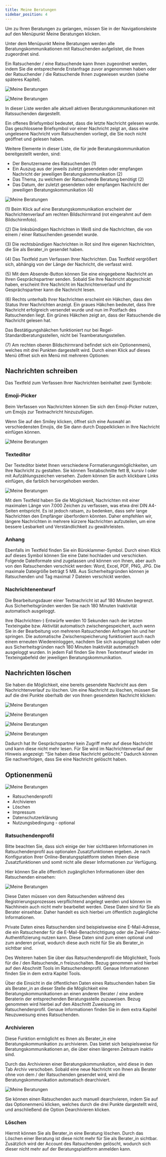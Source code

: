 ```yaml
---
title: Meine Beratungen
sidebar_position: 4
---
```



Um zu Ihren Beratungen zu gelangen, müssen Sie in der Navigationsleiste auf den Menüpunkt <UIElement>Meine Beratungen</UIElement> klicken.

Unter dem Menüpunkt <UIElement>Meine Beratungen</UIElement> werden alle Beratungskommunikationen mit Ratsuchenden aufgelistet, die Ihnen zugeordnet sind.

Ein Ratsuchender / eine Ratsuchende kann Ihnen zugeordnet werden, indem Sie die entsprechende Erstanfrage zuvor angenommen haben oder der Ratsuchender / die Ratsuchende Ihnen zugewiesen wurden (siehe späteres Kapitel).

![Meine Beratungen](../../../static/img/images-onlineberatung/03_Ansicht_Berater/07_Screenshot.png)

![Meine Beratungen](../../../static/img/images-onlineberatung/03_Ansicht_Berater/08_Screenshot.png)

In dieser Liste werden alle aktuell aktiven Beratungskommunikationen mit Ratssuchenden dargestellt.

Ein offenes Briefsymbol bedeutet, dass die letzte Nachricht gelesen wurde. Das geschlossene Briefsymbol vor einer Nachricht zeigt an, dass eine ungelesene Nachricht vom Ratsuchenden vorliegt, die Sie noch nicht geöffnet und gelesen haben.

Weitere Elemente in dieser Liste, die für jede Beratungskommunikation bereitgestellt werden, sind:

<ul>
  <li>
    Der Benutzername des Ratsuchenden <Bold>(1)</Bold>
  </li>
  <li>
    Ein Auszug aus der jeweils zuletzt gesendeten oder empfangen Nachricht der
    jeweiligen Beratungskommunikation <Bold>(2)</Bold>
  </li>
  <li>
    Das Thema, zu welchem der Ratsuchende Beratung benötigt <Bold>(2)</Bold>
  </li>
  <li>
    Das Datum, der zuletzt gesendeten oder empfangen Nachricht der jeweiligen
    Beratungskommunikation <Bold>(4)</Bold>
  </li>
</ul>

![Meine Beratungen](../../../static/img/images-onlineberatung/03_Ansicht_Berater/09_Screenshot.png)

<p>
  <Bold>(1)</Bold> Beim Klick auf eine Beratungskommunikation erscheint der
  Nachrichtenverlauf am rechten Bildschirmrand (rot eingerahmt auf dem
  Bildschirmfoto).
</p>

<p>
  <Bold>(2)</Bold> Die linksbündigen Nachrichten in Weiß sind die Nachrichten,
  die von einem / einer Ratsuchenden gesendet wurde.
</p>

<p>
  <Bold>(3)</Bold> Die rechtsbündigen Nachrichten in Rot sind Ihre eigenen
  Nachrichten, die Sie als Berater_in gesendet haben.
</p>

<p>
  <Bold>(4)</Bold> Das Textfeld zum Verfassen Ihrer Nachrichten. Das Textfeld
  vergrößert sich, abhängig von der Länge der Nachricht, die verfasst wird.
</p>

<p>
  <Bold>(5)</Bold> Mit dem Absende-Button können Sie eine eingegebene Nachricht
  an Ihren Gesprächspartner senden. Sobald Sie Ihre Nachricht abgeschickt haben,
  erscheint Ihre Nachricht im Nachrichtenverlauf und Ihr Gesprächspartner kann
  die Nachricht lesen.
</p>

<p>
  <Bold>(6)</Bold> Rechts unterhalb Ihrer Nachrichten erscheint ein Häkchen,
  dass den Status Ihrer Nachrichten anzeigt. Ein graues Häkchen bedeutet, dass
  Ihre Nachricht erfolgreich versendet wurde und nun im Postfach des
  Ratsuchenden liegt. Ein grünes Häkchen zeigt an, dass der Ratsuchende die
  Nachricht gelesen hat.
</p>

<PrimaryNote>
  Das Bestätigungshäkchen funktioniert nur bei Regel-Standardberatungsstellen,
  nicht bei Teamberatungsstellen.
</PrimaryNote>

<Bold>(7)</Bold> Am rechten oberen Bildschirmrand befindet sich ein Optionenmenü,
welches mit drei Punkten dargestellt wird. Durch einen Klick auf dieses Menü öffnet
sich ein Menü mit mehreren Optionen:

## Nachrichten schreiben

Das Textfeld zum Verfassen Ihrer Nachrichten beinhaltet zwei Symbole:

### Emoji-Picker

Beim Verfassen von Nachrichten können Sie sich den Emoji-Picker nutzen, um Emojis zur Textnachricht hinzuzufügen.

Wenn Sie auf den Smiley klicken, öffnet sich eine Auswahl an verschiedensten Emojis, die Sie dann durch Doppelklicken in Ihre Nachricht einfügen können.

![Meine Beratungen](../../../static/img/images-onlineberatung/03_Ansicht_Berater/10_Screenshot.png)

### Texteditor

Der Texteditor bietet Ihnen verschiedene Formatierungsmöglichkeiten, um Ihre Nachricht zu gestalten. Sie können Textabschnitte fett <UIElement>B</UIElement>, kursiv <UIElement>I</UIElement> oder mit Aufzählungszeichen versehen. Zudem können Sie auch klickbare Links einfügen, die farblich hervorgehoben werden.

![Meine Beratungen](../../../static/img/images-onlineberatung/03_Ansicht_Berater/11_Screenshot.png)

<PrimaryNote>
  Mit dem Textfeld haben Sie die Möglichkeit, Nachrichten mit einer maximalen
  Länge von 7.000 Zeichen zu verfassen, was etwa drei DIN A4-Seiten entspricht.
  Es ist jedoch ratsam, zu bedenken, dass sehr lange Nachrichten den Empfänger
  überfordern könnten. Daher empfehlen wir, längere Nachrichten in mehrere
  kürzere Nachrichten aufzuteilen, um eine bessere Lesbarkeit und
  Verständlichkeit zu gewährleisten.
</PrimaryNote>

### Anhang

Ebenfalls im Textfeld finden Sie ein Büroklammer-Symbol. Durch einen Klick auf dieses Symbol können Sie eine Datei hochladen und verschicken. Folgende Dateiformate sind zugelassen und können von Ihnen, aber auch von den Ratsuchenden verschickt werden: Word, Excel, PDF, PNG, JPG. Die maximale Dateigröße beträgt 5 MB. Aus Sicherheitsgründen können je Ratsuchenden und Tag maximal 7 Dateien verschickt werden.

### Nachrichtenentwurf

Die Bearbeitungsdauer einer Textnachricht ist auf 180 Minuten begrenzt. Aus Sicherheitsgründen werden Sie nach 180 Minuten Inaktivität automatisch ausgeloggt.

Ihre (Nachrichten-) Entwürfe werden 10 Sekunden nach der letzten Texteingabe bzw. Aktivität automatisch zwischengespeichert, auch wenn Sie in der Bearbeitung von mehreren Ratsuchenden Anfragen hin und her springen. Die automatische Zwischenspeicherung funktioniert auch nach einem erneuten Wiedereinloggen, nachdem Sie sich ausgeloggt haben oder aus Sicherheitsgründen nach 180 Minuten Inaktivität automatisch ausgeloggt wurden. In jedem Fall finden Sie ihren Textentwurf wieder im Texteingabefeld der jeweiligen Beratungskommunikation.

## Nachrichten löschen

Sie haben die Möglichkeit, eine bereits gesendete Nachricht aus dem Nachrichtenverlauf zu löschen.
Um eine Nachricht zu löschen, müssen Sie auf die drei Punkte oberhalb der von Ihnen gesendeten Nachricht klicken:

![Meine Beratungen](../../../static/img/images-onlineberatung/03_Ansicht_Berater/12_Screenshot.png)

![Meine Beratungen](../../../static/img/images-onlineberatung/03_Ansicht_Berater/13_Screenshot.png)

![Meine Beratungen](../../../static/img/images-onlineberatung/03_Ansicht_Berater/14_Screenshot.png)

![Meine Beratungen](../../../static/img/images-onlineberatung/03_Ansicht_Berater/15_Screenshot.png)

Dadurch hat Ihr Gesprächspartner kein Zugriff mehr auf diese Nachricht und kann diese nicht mehr lesen. Für Sie wird im Nachrichtenverlauf der Hinweis angezeigt: "Sie haben diese Nachricht gelöscht." Dadurch können Sie nachverfolgen, dass Sie eine Nachricht gelöscht haben.

## Optionenmenü

![Meine Beratungen](../../../static/img/images-onlineberatung/03_Ansicht_Berater/16_Screenshot.png)

<ul>
  <li>
    <UIElement>Ratsuchendenprofil</UIElement>
  </li>
  <li>
    <UIElement>Archivieren</UIElement>
  </li>
  <li>
    <UIElement>Löschen</UIElement>
  </li>
  <li>
    <UIElement>Impressum</UIElement>
  </li>
  <li>
    <UIElement>Datenschutzerklärung</UIElement>
  </li>
  <li>
    <UIElement>Nutzungsbedingung</UIElement> - optional
  </li>
</ul>

### Ratsuchendenprofil

<PrimaryNote>
  Bitte beachten Sie, dass sich einige der hier sichtbaren Informationen im
  Ratsuchendenprofil aus optionalen Zusatzfunktionen ergeben. Je nach
  Konfiguration Ihrer Online-Beratungsplattform stehen Ihnen diese
  Zusatzfunktionen und somit nicht alle dieser Informationen zur Verfügung.
</PrimaryNote>

Hier können Sie alle öffentlich zugänglichen Informationen über den Ratsuchenden einsehen:

![Meine Beratungen](../../../static/img/images-onlineberatung/03_Ansicht_Berater/17_Screenshot.png)

Diese Daten müssen von dem Ratsuchenden während des Registrierungsprozesses verpflichtend angelegt werden und können im Nachhinein auch nicht mehr bearbeitet werden. Diese Daten sind für Sie als Berater einsehbar. Daher handelt es sich hierbei um öffentlich zugängliche Informationen.

Private Daten eines Ratsuchenden sind beispielsweise eine E-Mail-Adresse, die ein Ratsuchender für die E-Mail-Benachrichtigung oder die Zwei-Faktor-Authentifizierung nutzen kann. Diese Daten sind zum einen optional und zum anderen privat, wodurch diese auch nicht für Sie als Berater_in sichtbar sind.

Des Weiteren haben Sie über das Ratsuchendenprofil die Möglichkeit, Tools für die / den Ratsuchende_n freizuschalten. Bezug genommen wird hierbei auf den Abschnitt <UIElement>Tools</UIElement> im Ratsuchendenprofil. Genaue Informationen finden Sie in dem extra Kapitel Tools.

Über die Einsicht in die öffentlichen Daten eines Ratsuchenden haben Sie als Berater_in an dieser Stelle die Möglichkeit eine Beratungskommunikationen an einen anderen Berater / eine andere Beraterin der entsprechenden Beratungsstelle zuzuweisen. Bezug genommen wird hierbei auf den Abschnitt <UIElement>Zuweisung</UIElement> im Ratsuchendenprofil. Genaue Informationen finden Sie in dem extra Kapitel Neuzuweisung eines Ratsuchenden.

### Archivieren

Diese Funktion ermöglicht es Ihnen als Berater_in eine Beratungskommunikation zu archivieren. Das bietet sich beispielsweise für Beratungskommunikationen an, die über einen längeren Zeitraum inaktiv sind.

Durch das Archivieren einer Beratungskommunikation, wird diese in den Tab <UIElement>Archiv</UIElement> verschoben. Sobald eine neue Nachricht von Ihnen als Berater ohne von dem / der Ratsuchenden gesendet wird, wird die Beratungskommunikation automatisch dearchiviert.

![Meine Beratungen](../../../static/img/images-onlineberatung/03_Ansicht_Berater/18_Screenshot.png)

Sie können einen Ratsuchenden auch manuell dearchvieren, indem Sie auf das Optionenmenü klicken, welches durch die drei Punkte dargestellt wird, und anschließend die Option <UIElement>Dearchivieren</UIElement> klicken.

### Löschen

Hiermit können Sie als Berater_in eine Beratung löschen. Durch das Löschen einer Beratung ist diese nicht mehr für Sie als Berater_in sichtbar. Zusätzlich wird der Account des Ratsuchenden gelöscht, wodurch sich dieser nicht mehr auf der Beratungsplattform anmelden kann.
